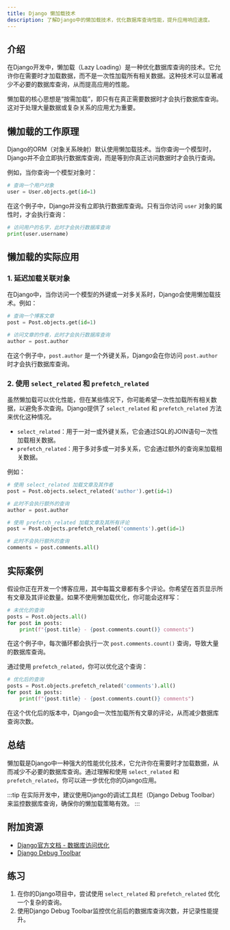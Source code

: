 ```yaml
---
title: Django 懒加载技术
description: 了解Django中的懒加载技术，优化数据库查询性能，提升应用响应速度。
---
```


## 介绍

在Django开发中，懒加载（Lazy Loading）是一种优化数据库查询的技术。它允许你在需要时才加载数据，而不是一次性加载所有相关数据。这种技术可以显著减少不必要的数据库查询，从而提高应用的性能。

懒加载的核心思想是“按需加载”，即只有在真正需要数据时才会执行数据库查询。这对于处理大量数据或复杂关系的应用尤为重要。

## 懒加载的工作原理

Django的ORM（对象关系映射）默认使用懒加载技术。当你查询一个模型时，Django并不会立即执行数据库查询，而是等到你真正访问数据时才会执行查询。

例如，当你查询一个模型对象时：

```python
# 查询一个用户对象
user = User.objects.get(id=1)
```

在这个例子中，Django并没有立即执行数据库查询。只有当你访问 `user` 对象的属性时，才会执行查询：

```python
# 访问用户的名字，此时才会执行数据库查询
print(user.username)
```

## 懒加载的实际应用

### 1. 延迟加载关联对象

在Django中，当你访问一个模型的外键或一对多关系时，Django会使用懒加载技术。例如：

```python
# 查询一个博客文章
post = Post.objects.get(id=1)

# 访问文章的作者，此时才会执行数据库查询
author = post.author
```

在这个例子中，`post.author` 是一个外键关系，Django会在你访问 `post.author` 时才会执行数据库查询。

### 2. 使用 `select_related` 和 `prefetch_related`

虽然懒加载可以优化性能，但在某些情况下，你可能希望一次性加载所有相关数据，以避免多次查询。Django提供了 `select_related` 和 `prefetch_related` 方法来优化这种情况。

- `select_related`：用于一对一或外键关系，它会通过SQL的JOIN语句一次性加载相关数据。
- `prefetch_related`：用于多对多或一对多关系，它会通过额外的查询来加载相关数据。

例如：

```python
# 使用 select_related 加载文章及其作者
post = Post.objects.select_related('author').get(id=1)

# 此时不会执行额外的查询
author = post.author
```

```python
# 使用 prefetch_related 加载文章及其所有评论
post = Post.objects.prefetch_related('comments').get(id=1)

# 此时不会执行额外的查询
comments = post.comments.all()
```

## 实际案例

假设你正在开发一个博客应用，其中每篇文章都有多个评论。你希望在首页显示所有文章及其评论数量。如果不使用懒加载优化，你可能会这样写：

```python
# 未优化的查询
posts = Post.objects.all()
for post in posts:
    print(f"{post.title} - {post.comments.count()} comments")
```

在这个例子中，每次循环都会执行一次 `post.comments.count()` 查询，导致大量的数据库查询。

通过使用 `prefetch_related`，你可以优化这个查询：

```python
# 优化后的查询
posts = Post.objects.prefetch_related('comments').all()
for post in posts:
    print(f"{post.title} - {post.comments.count()} comments")
```

在这个优化后的版本中，Django会一次性加载所有文章的评论，从而减少数据库查询次数。

## 总结

懒加载是Django中一种强大的性能优化技术，它允许你在需要时才加载数据，从而减少不必要的数据库查询。通过理解和使用 `select_related` 和 `prefetch_related`，你可以进一步优化你的Django应用。

:::tip
在实际开发中，建议使用Django的调试工具栏（Django Debug Toolbar）来监控数据库查询，确保你的懒加载策略有效。
:::

## 附加资源

- [Django官方文档 - 数据库访问优化](https://docs.djangoproject.com/en/stable/topics/db/optimization/)
- [Django Debug Toolbar](https://django-debug-toolbar.readthedocs.io/en/latest/)

## 练习

1. 在你的Django项目中，尝试使用 `select_related` 和 `prefetch_related` 优化一个复杂的查询。
2. 使用Django Debug Toolbar监控优化前后的数据库查询次数，并记录性能提升。
